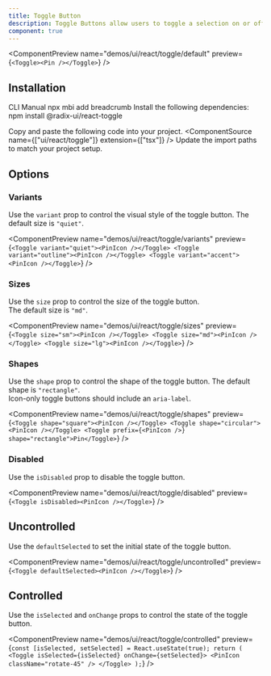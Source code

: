 ```yaml
---
title: Toggle Button
description: Toggle Buttons allow users to toggle a selection on or off.
component: true
---
```


<ComponentPreview
  name="demos/ui/react/toggle/default"
  preview={`<Toggle><Pin /></Toggle>`}
/>

## Installation

<Tabs defaultValue="cli">
<TabsList>
<TabsTrigger value="cli">
CLI
</TabsTrigger>
<TabsTrigger value="manual">  
Manual
</TabsTrigger>
</TabsList>

<TabsContent value="cli">
<Bash>
<BashCommand>npx</BashCommand> mbi add breadcrumb
</Bash>
</TabsContent>

<TabsContent value="manual">
<Steps>
  <Step>Install the following dependencies:</Step>

<Bash>
<BashCommand>npm </BashCommand>install @radix-ui/react-toggle
</Bash>

  <Step>Copy and paste the following code into your project.</Step>
  <ComponentSource name={["ui/react/toggle"]} extension={["tsx"]} />
  <Step>Update the import paths to match your project setup.</Step>
</Steps>
</TabsContent>
</Tabs>

## Options

### Variants

Use the `variant` prop to control the visual style of the toggle button.
The default size is `"quiet"`.

<ComponentPreview
  name="demos/ui/react/toggle/variants"
  preview={`<Toggle variant="quiet"><PinIcon /></Toggle>
<Toggle variant="outline"><PinIcon /></Toggle>
<Toggle variant="accent"><PinIcon /></Toggle>`}
/>

### Sizes

Use the `size` prop to control the size of the toggle button.<br/>
The default size is `"md"`.

<ComponentPreview
  name="demos/ui/react/toggle/sizes"
  preview={`<Toggle size="sm"><PinIcon /></Toggle>
<Toggle size="md"><PinIcon /></Toggle>
<Toggle size="lg"><PinIcon /></Toggle>`}
/>

### Shapes

Use the `shape` prop to control the shape of the toggle button. The default shape is `"rectangle"`.<br/>
Icon-only toggle buttons should include an `aria-label`.

<ComponentPreview
  name="demos/ui/react/toggle/shapes"
  preview={`<Toggle shape="square"><PinIcon /></Toggle>
<Toggle shape="circular"><PinIcon /></Toggle>
<Toggle prefix={<PinIcon />} shape="rectangle">Pin</Toggle>`}
/>

### Disabled

Use the `isDisabled` prop to disable the toggle button.

<ComponentPreview
  name="demos/ui/react/toggle/disabled"
  preview={`<Toggle isDisabled><PinIcon /></Toggle>`}
/>

## Uncontrolled

Use the `defaultSelected` to set the initial state of the toggle button.

<ComponentPreview
  name="demos/ui/react/toggle/uncontrolled"
  preview={`<Toggle defaultSelected><PinIcon /></Toggle>`}
/>

## Controlled

Use the `isSelected` and `onChange` props to control the state of the toggle button.

<ComponentPreview
  name="demos/ui/react/toggle/controlled"
  preview={`const [isSelected, setSelected] = React.useState(true);
return (
  <Toggle isSelected={isSelected} onChange={setSelected}>
    <PinIcon className="rotate-45" />
  </Toggle>
);`}
/>
